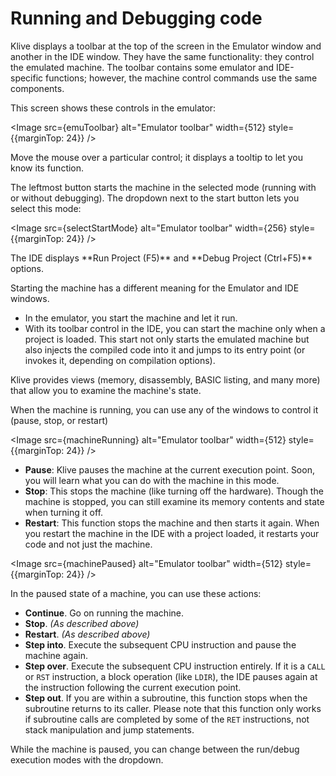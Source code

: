 

# Running and Debugging code

Klive displays a toolbar at the top of the screen in the Emulator window and another in the IDE window. They have the same functionality: they control the emulated machine. The toolbar contains some emulator and IDE-specific functions; however, the machine control commands use the same components.

This screen shows these controls in the emulator:

<Image src={emuToolbar} alt="Emulator toolbar" width={512} style={{marginTop: 24}} />

Move the mouse over a particular control; it displays a tooltip to let you know its function.

The leftmost button starts the machine in the selected mode (running with or without debugging). The dropdown next to the start button lets you select this mode:

<Image src={selectStartMode} alt="Emulator toolbar" width={256} style={{marginTop: 24}} />

<Callout type="info" emoji="💡">
The IDE displays **Run Project (F5)** and **Debug Project (Ctrl+F5)** options.
</Callout>

Starting the machine has a different meaning for the Emulator and IDE windows. 
- In the emulator, you start the machine and let it run.
- With its toolbar control in the IDE, you can start the machine only when a project is loaded. This start not only starts the emulated machine but also injects the compiled code into it and jumps to its entry point (or invokes it, depending on compilation options).

Klive provides views (memory, disassembly, BASIC listing, and many more) that allow you to examine the machine's state.

When the machine is running, you can use any of the windows to control it (pause, stop, or restart)

<Image src={machineRunning} alt="Emulator toolbar" width={512} style={{marginTop: 24}} />

- **Pause**: Klive pauses the machine at the current execution point. Soon, you will learn what you can do with the machine in this mode.
- **Stop**: This stops the machine (like turning off the hardware). Though the machine is stopped, you can still examine its memory contents and state when turning it off.
- **Restart**: This function stops the machine and then starts it again. When you restart the machine in the IDE with a project loaded, it restarts your code and not just the machine.

<Image src={machinePaused} alt="Emulator toolbar" width={512} style={{marginTop: 24}} />

In the paused state of a machine, you can use these actions:
- **Continue**. Go on running the machine.
- **Stop**. *(As described above)*
- **Restart**. *(As described above)*
- **Step into**. Execute the subsequent CPU instruction and pause the machine again.
- **Step over**. Execute the subsequent CPU instruction entirely. If it is a `CALL` or `RST` instruction, a block operation (like `LDIR`), the IDE pauses again at the instruction following the current execution point.
- **Step out**. If you are within a subroutine, this function stops when the subroutine returns to its caller. Please note that this function only works if subroutine calls are completed by some of the `RET` instructions, not stack manipulation and jump statements.

While the machine is paused, you can change between the run/debug execution modes with the dropdown.